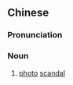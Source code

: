 {{also|艳照门}}
==Chinese==
{{zh-forms|s=艳照门|t2=艷照門|type=21}}

===Pronunciation===
{{zh-pron
|m=yànzhàomén
|c=jim6 ziu3 mun4
|cat=n
}}

===Noun===
{{zh-noun}}

# [[photo]] [[scandal]]